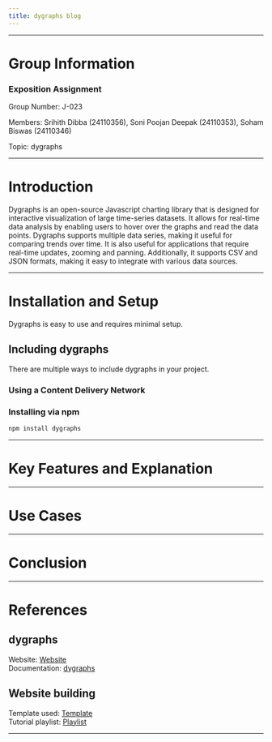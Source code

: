```yaml
---
title: dygraphs blog
---
```


---

# Group Information {#group-info}

### Exposition Assignment

Group Number: J-023<br>

Members: Srihith Dibba (24110356), Soni Poojan Deepak (24110353), Soham Biswas (24110346)<br>

Topic: dygraphs

---

# Introduction {#introduction}

Dygraphs is an open-source Javascript charting library that is designed for interactive visualization of large time-series datasets. It allows for real-time data analysis by enabling users to hover over the graphs and read the data points. Dygraphs supports multiple data series, making it useful for comparing trends over time. It is also useful for applications that require real-time updates, zooming and panning. Additionally, it supports CSV and JSON formats, making it easy to integrate with various data sources.

---

# Installation and Setup {#installation-and-setup}

Dygraphs is easy to use and requires minimal setup. 

## Including dygraphs

There are multiple ways to include dygraphs in your project.

### Using a Content Delivery Network

### Installing via npm

```sh
npm install dygraphs
```

---

# Key Features and Explanation {#key-features}

---

# Use Cases {#use-cases}

---

# Conclusion {#conclusion}

---

# References {#references}

## dygraphs

Website: [Website](https://dygraphs.com)<br>
Documentation: [dygraphs](https://dygraphs.com/options.html)<br>

## Website building

Template used: [Template](https://github.com/nipunbatra/quarto-template)<br>
Tutorial playlist: [Playlist](https://www.youtube.com/playlist?list=PLftoLyLEwECBfia83pVwQCGX_Of3S5x-v)

---
